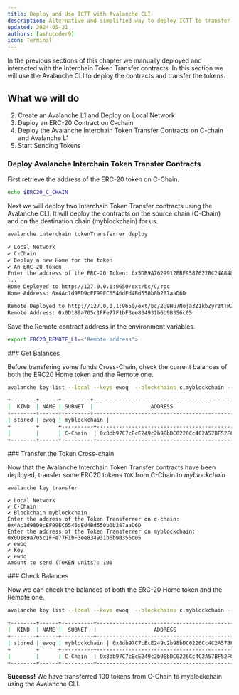 ```yaml
---
title: Deploy and Use ICTT with Avalanche CLI
description: Alternative and simplified way to deploy ICTT to transfer ERC-20 to ERC-20 assets
updated: 2024-05-31
authors: [ashucoder9]
icon: Terminal
---
```


In the previous sections of this chapter we manually deployed and interacted with the Interchain Token Transfer contracts. In this section we will use the Avalanche CLI to deploy the contracts and transfer the tokens.

## What we will do

2. Create an Avalanche L1 and Deploy on Local Network
3. Deploy an ERC-20 Contract on C-chain
4. Deploy the Avalanche Interchain Token Transfer Contracts on C-chain and Avalanche L1
5. Start Sending Tokens

<Steps>
<Step>

### Deploy Avalanche Interchain Token Transfer Contracts

First retrieve the address of the ERC-20 token on C-Chain.

```bash
echo $ERC20_C_CHAIN
```
    
Next we will deploy two Interchain Token Transfer contracts using the Avalanche CLI. It will deploy the contracts on the source chain (C-Chain) and on the destination chain (myblockchain) for us. 

```bash
avalanche interchain tokenTransferrer deploy
```

```bash
✔ Local Network
✔ C-Chain
✔ Deploy a new Home for the token
✔ An ERC-20 token
Enter the address of the ERC-20 Token: 0x5DB9A7629912EBF95876228C24A848de0bfB43A9
...
Home Deployed to http://127.0.0.1:9650/ext/bc/C/rpc
Home Address: 0x4Ac1d98D9cEF99EC6546dEd4Bd550b0b287aaD6D

Remote Deployed to http://127.0.0.1:9650/ext/bc/2u9Hu7Noja3Z1kbZyrztTMZcDeqb6acwyPyqP4BbVDjoT8ZaYc/rpc
Remote Address: 0x0D189a705c1FFe77F1bF3ee834931b6b9B356c05
```

Save the Remote contract address in the environment variables.

```bash
export ERC20_REMOTE_L1=<"Remote address">
```
</Step>
<Step>
### Get Balances

Before transfering some funds Cross-Chain, check the current balances of both the ERC20 Home token and the Remote one. 

```bash
avalanche key list --local --keys ewoq  --blockchains c,myblockchain --tokens $ERC20_C_CHAIN,$ERC20_REMOTE_L1
```

```bash
+--------+------+---------+--------------------------------------------+---------------+------------------+---------------+
|  KIND  | NAME | SUBNET  |                  ADDRESS                   |     TOKEN     |     BALANCE      |    NETWORK    |
+--------+------+---------+--------------------------------------------+---------------+------------------+---------------+
| stored | ewoq | myblockchain |                                        | TOK (0x0D18.)|               0  | Local Network |
+        +      +----------+--------------------------------------------+---------------+-----------------+---------------+
|        |      | C-Chain  | 0x8db97C7cEcE249c2b98bDC0226Cc4C2A57BF52FC | TOK (0x5DB9.)| 100000.000000000 | Local Network |
+--------+------+----------+--------------------------------------------+---------------+-----------------+---------------+
```
</Step>
<Step>
### Transfer the Token Cross-chain

Now that the Avalanche Interchain Token Transfer contracts have been deployed, transfer some ERC20 tokens `TOK` from C-Chain to _myblockchain_

```bash
avalanche key transfer
```

```
✔ Local Network
✔ C-Chain
✔ Blockchain myblockchain
Enter the address of the Token Transferrer on c-chain: 0x4Ac1d98D9cEF99EC6546dEd4Bd550b0b287aaD6D
Enter the address of the Token Transferrer on myblockchain: 0x0D189a705c1FFe77F1bF3ee834931b6b9B356c05
✔ ewoq
✔ Key
✔ ewoq
Amount to send (TOKEN units): 100
```
</Step>
<Step>
### Check Balances

Now we can check the balances of both the ERC-20 Home token and the Remote one. 

```bash
avalanche key list --local --keys ewoq  --blockchains c,myblockchain --tokens $ERC20_C_CHAIN,$ERC20_REMOTE_L1
```

```bash
+--------+------+----------+--------------------------------------------+---------------+-----------------+---------------+
|  KIND  | NAME |  SUBNET  |                  ADDRESS                   |     TOKEN     |     BALANCE     |    NETWORK    |
+--------+------+----------+--------------------------------------------+---------------+-----------------+---------------+
| stored | ewoq | myblockchain | 0x8db97C7cEcE249c2b98bDC0226Cc4C2A57BF52FC | TOK (0x0D18.) |   100.000000000 | Local Network |
+        +      +----------+--------------------------------------------+---------------+-----------------+---------------+
|        |      | C-Chain  | 0x8db97C7cEcE249c2b98bDC0226Cc4C2A57BF52FC | TOK (0x5DB9.) | 99900.000000000 | Local Network |
+--------+------+----------+--------------------------------------------+---------------+-----------------+---------------+
```

</Step>
</Steps>

**Success!** We have transferred 100 tokens from C-Chain to myblockchain using the Avalanche CLI.
